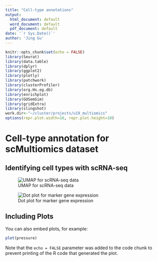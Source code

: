 ```yaml
---
title: "Cell-type annotations"
output:
  html_document: default
  word_document: default
  pdf_document: default
date: '`r Sys.Date()`'
author: 'Jing Gu'
---
```


```r
knitr::opts_chunk$set(echo = FALSE)
library(Seurat)
library(data.table)
library(dplyr)
library(ggplot2)
library(plotly)
library(patchwork)
library(clusterProfiler)
library(org.Hs.eg.db)
library(enrichplot)
library(GOSemSim)
library(gridExtra)
library(slingshot)
work.dir<-"~/cluster/projects/u19_multiomics"
options(repr.plot.width=16, repr.plot.height=10)
```

# Cell-type annotation for scMultiomics dataset


## Identifying cell types with scRNA-seq

![UMAP for scRNA-seq data](https://github.com/user-attachments/assets/5295b901-ea7f-4eb8-9f87-4bdd02d3074c)

![Dot plot for marker gene expression](https://github.com/user-attachments/assets/fc758134-cfd0-449f-97ff-ad9f1a58d9ef)

## Including Plots

You can also embed plots, for example:

```r
plot(pressure)
```

Note that the `echo = FALSE` parameter was added to the code chunk to prevent printing of the R code that generated the plot.
